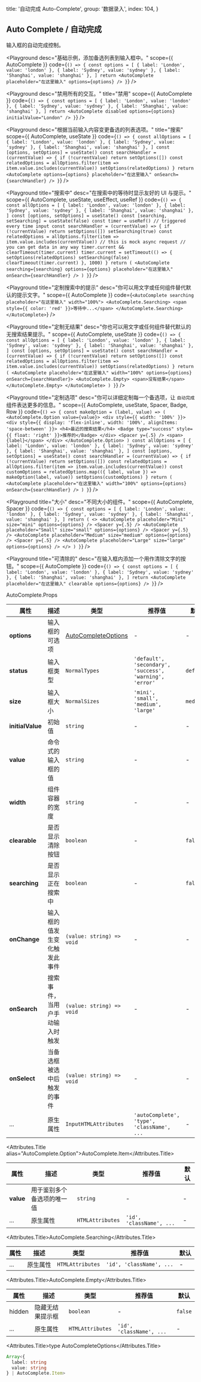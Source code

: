 
  title: '自动完成 Auto-Complete',
  group: '数据录入',
  index: 104,
}

## Auto Complete / 自动完成

输入框的自动完成控制。

<Playground
  desc="基础示例，添加备选列表到输入框中。"
  scope={{ AutoComplete }}
  code={`
() => {
  const options = [
    { label: 'London', value: 'london' },
    { label: 'Sydney', value: 'sydney' },
    { label: 'Shanghai', value: 'shanghai' },
  ]
  return <AutoComplete placeholder="在这里输入" options={options} />
}
`} />

<Playground
  desc="禁用所有的交互。"
  title="禁用"
  scope={{ AutoComplete }}
  code={`
() => {
  const options = [
    { label: 'London', value: 'london' },
    { label: 'Sydney', value: 'sydney' },
    { label: 'Shanghai', value: 'shanghai' },
  ]
  return <AutoComplete disabled options={options} initialValue="London" />
}
`} />

<Playground
  desc="根据当前输入内容变更备选的列表选项。"
  title="搜索"
  scope={{ AutoComplete, useState }}
  code={`
() => {
  const allOptions = [
    { label: 'London', value: 'london' },
    { label: 'Sydney', value: 'sydney' },
    { label: 'Shanghai', value: 'shanghai' },
  ]
  const [options, setOptions] = useState()
  const searchHandler = (currentValue) => {
    if (!currentValue) return setOptions([])
    const relatedOptions = allOptions.filter(item => item.value.includes(currentValue))
    setOptions(relatedOptions)
  }
  return <AutoComplete options={options} placeholder="在这里输入" onSearch={searchHandler} />
}
`} />

<Playground
  title="搜索中"
  desc="在搜索中的等待时显示友好的 UI 与提示。"
  scope={{ AutoComplete, useState, useEffect, useRef }}
  code={`
() => {
  const allOptions = [
    { label: 'London', value: 'london' },
    { label: 'Sydney', value: 'sydney' },
    { label: 'Shanghai', value: 'shanghai' },
  ]
  const [options, setOptions] = useState()
  const [searching, setSearching] = useState(false)
  const timer = useRef()
  // triggered every time input
  const searchHandler = (currentValue) => {
    if (!currentValue) return setOptions([])
    setSearching(true)
    const relatedOptions = allOptions.filter(item => item.value.includes(currentValue))
    // this is mock async request
    // you can get data in any way
    timer.current && clearTimeout(timer.current)
    timer.current = setTimeout(() => {
      setOptions(relatedOptions)
      setSearching(false)
      clearTimeout(timer.current)
    }, 1000)
  }
  return (
    <AutoComplete searching={searching}
      options={options}
      placeholder="在这里输入"
      onSearch={searchHandler} />
  )
}
`} />

<Playground
  title="定制搜索中的提示"
  desc="你可以用文字或任何组件替代默认的提示文字。"
  scope={{ AutoComplete }}
  code={`
<AutoComplete searching placeholder="在这里输入" width="100%">
  <AutoComplete.Searching>
    <span style={{ color: 'red' }}>等待中...</span>
  </AutoComplete.Searching>
</AutoComplete>
`} />

<Playground
  title="定制无结果"
  desc="你也可以用文字或任何组件替代默认的无搜索结果提示。"
  scope={{ AutoComplete, useState }}
  code={`
() => {
  const allOptions = [
    { label: 'London', value: 'london' },
    { label: 'Sydney', value: 'sydney' },
    { label: 'Shanghai', value: 'shanghai' },
  ]
  const [options, setOptions] = useState()
  const searchHandler = (currentValue) => {
    if (!currentValue) return setOptions([])
    const relatedOptions = allOptions.filter(item => item.value.includes(currentValue))
    setOptions(relatedOptions)
  }
  return (
    <AutoComplete placeholder="在这里输入" width="100%" options={options} onSearch={searchHandler}>
      <AutoComplete.Empty>
        <span>没有结果</span>
      </AutoComplete.Empty>
    </AutoComplete>
  )
}
`} />

<Playground
  title="定制选项"
  desc="你可以详细定制每一个备选项，让 `自动完成` 组件表达更多的信息。"
  scope={{ AutoComplete, useState, Spacer, Badge, Row }}
  code={`
() => {
  const makeOption = (label, value) => (
    <AutoComplete.Option value={value}>
      <div style={{ width: '100%' }}>
        <div style={{ display: 'flex-inline', width: '100%', alignItems: 'space-between' }}>
          <h4>最近的搜索结果</h4>
          <Badge type="success" style={{ float: 'right' }}>推荐的</Badge>
        </div>
        <Spacer y={.5} />
        <span>{label}</span>
      </div>
    </AutoComplete.Option>
  )
  const allOptions = [
    { label: 'London', value: 'london' },
    { label: 'Sydney', value: 'sydney' },
    { label: 'Shanghai', value: 'shanghai' },
  ]
  const [options, setOptions] = useState()
  const searchHandler = (currentValue) => {
    if (!currentValue) return setOptions([])
    const relatedOptions = allOptions.filter(item => item.value.includes(currentValue))
    const customOptions = relatedOptions.map(({ label, value }) => makeOption(label, value))
    setOptions(customOptions)
  }
  return (
    <AutoComplete placeholder="在这里输入"
      width="100%"
      options={options}
      onSearch={searchHandler} />
  )
}
`} />

<Playground
  title="大小"
  desc="不同大小的组件。"
  scope={{ AutoComplete, Spacer }}
  code={`
() => {
  const options = [
    { label: 'London', value: 'london' },
    { label: 'Sydney', value: 'sydney' },
    { label: 'Shanghai', value: 'shanghai' },
  ]
  return (
    <>
      <AutoComplete placeholder="Mini" size="mini" options={options} />
      <Spacer y={.5} />
      <AutoComplete placeholder="Small" size="small" options={options} />
      <Spacer y={.5} />
      <AutoComplete placeholder="Medium" size="medium" options={options} />
      <Spacer y={.5} />
      <AutoComplete placeholder="Large" size="large" options={options} />
    </>
  )
}
`} />

<Playground
  title="可清除的"
  desc="在输入框内添加一个用作清除文字的按钮。"
  scope={{ AutoComplete }}
  code={`
() => {
  const options = [
    { label: 'London', value: 'london' },
    { label: 'Sydney', value: 'sydney' },
    { label: 'Shanghai', value: 'shanghai' },
  ]
  return <AutoComplete placeholder="在这里输入" clearable options={options} />
}
`} />

<Attributes edit="/pages/zh-cn/components/auto-complete.mdx">
<Attributes.Title>AutoComplete.Props</Attributes.Title>

| 属性 | 描述 | 类型 | 推荐值 | 默认
| ---------- | ---------- | ---- |  -------------- | ------ |
| **options** | 输入框的可选项 | [AutoCompleteOptions](#type-autocompleteoptions) | - | - |
| **status** | 输入框类型 | `NormalTypes` | `'default', 'secondary', 'success', 'warning', 'error'` | `default` |
| **size** | 输入框大小 | `NormalSizes` | `'mini', 'small', 'medium', 'large'` | `medium` |
| **initialValue** | 初始值 | `string` | - | - |
| **value** | 命令式的输入框的值 | `string` | - | - |
| **width** | 组件容器的宽度 | `string` | - | - |
| **clearable** | 是否显示清除按钮 | `boolean` | - | `false` |
| **searching** | 是否显示正在搜索中 | `boolean` | - | `false` |
| **onChange** | 输入框的值发生变化触发此事件 | `(value: string) => void` | - | - |
| **onSearch** | 搜索事件，当用户手动输入时触发 | `(value: string) => void` | - | - |
| **onSelect** | 当备选框被选中后触发的事件 | `(value: string) => void` | - | - |
| ... | 原生属性 | `InputHTMLAttributes` | `'autoComplete', 'type', 'className', ...` | - |

<Attributes.Title alias="AutoComplete.Option">AutoComplete.Item</Attributes.Title>

| 属性 | 描述 | 类型 | 推荐值 | 默认
| ---------- | ---------- | ---- |  -------------- | ------ |
| **value** | 用于鉴别多个备选项的唯一值 | `string` | - | - |
| ... | 原生属性 | `HTMLAttributes` | `'id', 'className', ...` | - |

<Attributes.Title>AutoComplete.Searching</Attributes.Title>

| 属性 | 描述 | 类型 | 推荐值 | 默认
| ---------- | ---------- | ---- |  -------------- | ------ |
| ... | 原生属性 | `HTMLAttributes` | `'id', 'className', ...` | - |

<Attributes.Title>AutoComplete.Empty</Attributes.Title>

| 属性 | 描述 | 类型 | 推荐值 | 默认
| ---------- | ---------- | ---- |  -------------- | ------ |
| hidden | 隐藏无结果提示框 | `boolean` | - | `false` |
| ... | 原生属性 | `HTMLAttributes` | `'id', 'className', ...` | - |

<Attributes.Title>type AutoCompleteOptions</Attributes.Title>

```ts
Array<{
  label: string
  value: string
} | AutoComplete.Item>
```

</Attributes>

